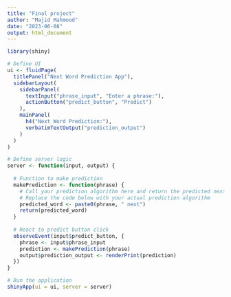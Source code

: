 ---
title: "Final project"
author: "Majid Mahmood"
date: "2023-06-08"
output: html_document
---

```{r setup, include=FALSE}
library(shiny)

# Define UI
ui <- fluidPage(
  titlePanel("Next Word Prediction App"),
  sidebarLayout(
    sidebarPanel(
      textInput("phrase_input", "Enter a phrase:"),
      actionButton("predict_button", "Predict")
    ),
    mainPanel(
      h4("Next Word Prediction:"),
      verbatimTextOutput("prediction_output")
    )
  )
)

# Define server logic
server <- function(input, output) {
  
  # Function to make prediction
  makePrediction <- function(phrase) {
    # Call your prediction algorithm here and return the predicted next word
    # Replace the code below with your actual prediction algorithm
    predicted_word <- paste0(phrase, " next")
    return(predicted_word)
  }
  
  # React to predict button click
  observeEvent(input$predict_button, {
    phrase <- input$phrase_input
    prediction <- makePrediction(phrase)
    output$prediction_output <- renderPrint(prediction)
  })
}

# Run the application
shinyApp(ui = ui, server = server)

```
